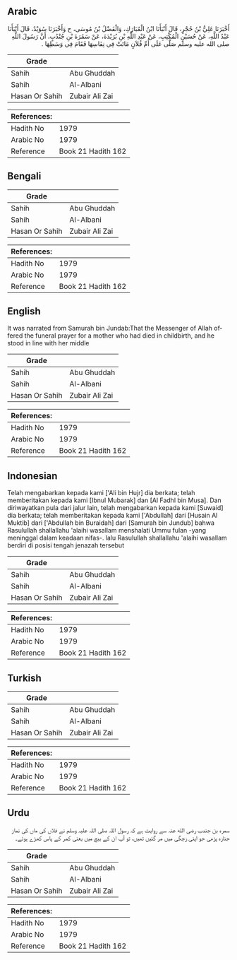## Arabic


<div dir="rtl" lang="ar" style={{fontSize:'larger',backgroundColor:'#f8f9fa',padding:20}}>
أَخْبَرَنَا عَلِيُّ بْنُ حُجْرٍ، قَالَ أَنْبَأَنَا ابْنُ الْمُبَارَكِ، وَالْفَضْلُ بْنُ مُوسَى، ح وَأَخْبَرَنَا سُوَيْدٌ، قَالَ أَنْبَأَنَا عَبْدُ اللَّهِ، عَنْ حُسَيْنٍ الْمُكْتِبِ، عَنْ عَبْدِ اللَّهِ بْنِ بُرَيْدَةَ، عَنْ سَمُرَةَ بْنِ جُنْدُبٍ، أَنَّ رَسُولَ اللَّهِ صلى الله عليه وسلم صَلَّى عَلَى أُمِّ فُلاَنٍ مَاتَتْ فِي نِفَاسِهَا فَقَامَ فِي وَسَطِهَا ‏.‏
</div>
<div style={{backgroundColor:'#f8f9fa',padding:20, marginBottom: 10}}><table> <thead> <tr> <th>Grade</th> <th></th> </tr> </thead> <tbody> <tr><td>Sahih</td><td>Abu Ghuddah</td></tr><tr><td>Sahih</td><td>Al-Albani</td></tr><tr><td>Hasan Or Sahih</td><td>Zubair Ali Zai</td></tr></tbody></table><table> <thead> <tr> <th>References:</th> <th></th> </tr> </thead> <tbody><tr><td>Hadith No</td><td>1979</td></tr><tr><td>Arabic No</td><td>1979</td></tr><tr><td>Reference</td><td>Book 21 Hadith 162</td></tr></tbody></table></div>

## Bengali


<div dir="ltr" lang="bn" style={{fontSize:'larger',backgroundColor:'#f8f9fa',padding:20}}>

</div>
<div style={{backgroundColor:'#f8f9fa',padding:20, marginBottom: 10}}><table> <thead> <tr> <th>Grade</th> <th></th> </tr> </thead> <tbody> <tr><td>Sahih</td><td>Abu Ghuddah</td></tr><tr><td>Sahih</td><td>Al-Albani</td></tr><tr><td>Hasan Or Sahih</td><td>Zubair Ali Zai</td></tr></tbody></table><table> <thead> <tr> <th>References:</th> <th></th> </tr> </thead> <tbody><tr><td>Hadith No</td><td>1979</td></tr><tr><td>Arabic No</td><td>1979</td></tr><tr><td>Reference</td><td>Book 21 Hadith 162</td></tr></tbody></table></div>

## English


<div dir="ltr" lang="en" style={{fontSize:'larger',backgroundColor:'#f8f9fa',padding:20}}>
It was narrated from Samurah bin Jundab:That the Messenger of Allah offered the funeral prayer for a mother who had died in childbirth, and he stood in line with her middle
</div>
<div style={{backgroundColor:'#f8f9fa',padding:20, marginBottom: 10}}><table> <thead> <tr> <th>Grade</th> <th></th> </tr> </thead> <tbody> <tr><td>Sahih</td><td>Abu Ghuddah</td></tr><tr><td>Sahih</td><td>Al-Albani</td></tr><tr><td>Hasan Or Sahih</td><td>Zubair Ali Zai</td></tr></tbody></table><table> <thead> <tr> <th>References:</th> <th></th> </tr> </thead> <tbody><tr><td>Hadith No</td><td>1979</td></tr><tr><td>Arabic No</td><td>1979</td></tr><tr><td>Reference</td><td>Book 21 Hadith 162</td></tr></tbody></table></div>

## Indonesian


<div dir="ltr" lang="id" style={{fontSize:'larger',backgroundColor:'#f8f9fa',padding:20}}>
Telah mengabarkan kepada kami ['Ali bin Hujr] dia berkata; telah memberitakan kepada kami [Ibnul Mubarak] dan [Al Fadhl bin Musa]. Dan diriwayatkan pula dari jalur lain, telah mengabarkan kepada kami [Suwaid] dia berkata; telah memberitakan kepada kami ['Abdullah] dari [Husain Al Muktib] dari ['Abdullah bin Buraidah] dari [Samurah bin Jundub] bahwa Rasulullah shallallahu 'alaihi wasallam menshalati Ummu fulan -yang meninggal dalam keadaan nifas-. lalu Rasulullah shallallahu 'alaihi wasallam berdiri di posisi tengah jenazah tersebut
</div>
<div style={{backgroundColor:'#f8f9fa',padding:20, marginBottom: 10}}><table> <thead> <tr> <th>Grade</th> <th></th> </tr> </thead> <tbody> <tr><td>Sahih</td><td>Abu Ghuddah</td></tr><tr><td>Sahih</td><td>Al-Albani</td></tr><tr><td>Hasan Or Sahih</td><td>Zubair Ali Zai</td></tr></tbody></table><table> <thead> <tr> <th>References:</th> <th></th> </tr> </thead> <tbody><tr><td>Hadith No</td><td>1979</td></tr><tr><td>Arabic No</td><td>1979</td></tr><tr><td>Reference</td><td>Book 21 Hadith 162</td></tr></tbody></table></div>

## Turkish


<div dir="ltr" lang="tr" style={{fontSize:'larger',backgroundColor:'#f8f9fa',padding:20}}>

</div>
<div style={{backgroundColor:'#f8f9fa',padding:20, marginBottom: 10}}><table> <thead> <tr> <th>Grade</th> <th></th> </tr> </thead> <tbody> <tr><td>Sahih</td><td>Abu Ghuddah</td></tr><tr><td>Sahih</td><td>Al-Albani</td></tr><tr><td>Hasan Or Sahih</td><td>Zubair Ali Zai</td></tr></tbody></table><table> <thead> <tr> <th>References:</th> <th></th> </tr> </thead> <tbody><tr><td>Hadith No</td><td>1979</td></tr><tr><td>Arabic No</td><td>1979</td></tr><tr><td>Reference</td><td>Book 21 Hadith 162</td></tr></tbody></table></div>

## Urdu


<div dir="rtl" lang="ur" style={{fontSize:'larger',backgroundColor:'#f8f9fa',padding:20}}>
سمرہ بن جندب رضی الله عنہ سے روایت ہے کہ رسول اللہ صلی اللہ علیہ وسلم نے فلاں کی ماں کی نماز جنازہ پڑھی جو اپنی زچگی میں مر گئیں تھیں، تو آپ ان کے بیچ میں یعنی کمر کے پاس کھڑے ہوئے۔
</div>
<div style={{backgroundColor:'#f8f9fa',padding:20, marginBottom: 10}}><table> <thead> <tr> <th>Grade</th> <th></th> </tr> </thead> <tbody> <tr><td>Sahih</td><td>Abu Ghuddah</td></tr><tr><td>Sahih</td><td>Al-Albani</td></tr><tr><td>Hasan Or Sahih</td><td>Zubair Ali Zai</td></tr></tbody></table><table> <thead> <tr> <th>References:</th> <th></th> </tr> </thead> <tbody><tr><td>Hadith No</td><td>1979</td></tr><tr><td>Arabic No</td><td>1979</td></tr><tr><td>Reference</td><td>Book 21 Hadith 162</td></tr></tbody></table></div>